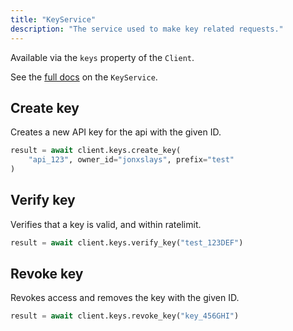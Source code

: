 ```yaml
---
title: "KeyService"
description: "The service used to make key related requests."
---
```


Available via the `keys` property of the `Client`.

See the [full docs](https://jonxslays.github.io/unkey.py/stable/reference/services/#unkey.services.KeyService)
on the `KeyService`.

## Create key

Creates a new API key for the api with the given ID.

```py
result = await client.keys.create_key(
    "api_123", owner_id="jonxslays", prefix="test"
)
```

## Verify key

Verifies that a key is valid, and within ratelimit.

```py
result = await client.keys.verify_key("test_123DEF")
```

## Revoke key

Revokes access and removes the key with the given ID.

```py
result = await client.keys.revoke_key("key_456GHI")
```
